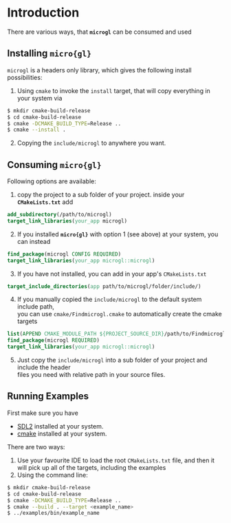 # Introduction
There are various ways, that **`microgl`** can be consumed and used

## Installing `micro{gl}`
`microgl` is a headers only library, which gives the following install possibilities:
1. Using `cmake` to invoke the `install` target, that will copy everything in your system via
```bash
$ mkdir cmake-build-release
$ cd cmake-build-release
$ cmake -DCMAKE_BUILD_TYPE=Release ..
$ cmake --install .
```
2. Copying the `include/microgl` to anywhere you want.

## Consuming `micro{gl}`
Following options are available:
1. copy the project to a sub folder of your project. inside your **`CMakeLists.txt`** add
```cmake
add_subdirectory(/path/to/microgl)
target_link_libraries(your_app microgl)
```
2. If you installed **`micro{gl}`** with option 1 (see above) at your system, you can instead
```cmake
find_package(microgl CONFIG REQUIRED)
target_link_libraries(your_app microgl::microgl)
```
3. If you have not installed, you can add in your app's `CMakeLists.txt`
```cmake
target_include_directories(app path/to/microgl/folder/include/)
```
4. If you manually copied the `include/microgl` to the default system include path,  
you can use `cmake/Findmicrogl.cmake` to automatically create the cmake targets
```cmake
list(APPEND CMAKE_MODULE_PATH ${PROJECT_SOURCE_DIR}/path/to/Findmicrogl/folder)
find_package(microgl REQUIRED)
target_link_libraries(your_app microgl::microgl)
```
5. Just copy the `include/microgl` into a sub folder of your project and include the header  
files you need with relative path in your source files.

## Running Examples
First make sure you have 
 - [SDL2](https://www.libsdl.org/) installed at your system.  
 - [cmake](https://cmake.org/download/) installed at your system.

There are two ways:
1. Use your favourite IDE to load the root `CMakeLists.txt` file, and then it   
   will pick up all of the targets, including the examples
2. Using the command line:
```bash
$ mkdir cmake-build-release
$ cd cmake-build-release
$ cmake -DCMAKE_BUILD_TYPE=Release ..
$ cmake --build . --target <example_name>
$ ../examples/bin/example_name
```